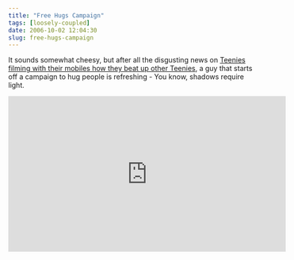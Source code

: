 ```yaml
---
title: "Free Hugs Campaign"
tags: [loosely-coupled]
date: 2006-10-02 12:04:30
slug: free-hugs-campaign
---
```


It sounds somewhat cheesy, but after all the disgusting news on [Teenies filming with their mobiles how they beat up other Teenies](http://www.spiegel.de/schulspiegel/0,1518,388117,00.html), a guy that starts off a campaign to hug people is refreshing - You know, shadows require light.

<iframe width="560" height="315" src="https://www.youtube.com/embed/vr3x_RRJdd4" frameborder="0" allowfullscreen></iframe>
